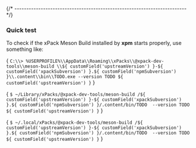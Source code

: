 

{/* ------------------------------------------------------------------------ */}

### Quick test

To check if the xPack Meson Build installed by **xpm** starts properly, use something like:

<Tabs groupId="operating-systems">
<TabItem value="windows" label="Windows" default>

<CodeBlock language="console"> {
`C:\\> %USERPROFILE%\\AppData\\Roaming\\xPacks\\@xpack-dev-tools\\meson-build \\${ customField('upstreamVersion') }-${ customField('xpackSubversion') }.${ customField('npmSubversion') }\\.content\\bin\\TODO.exe --version
TODO ${ customField('upstreamVersion') }`
} </CodeBlock>

</TabItem>
<TabItem value="macos" label="macOS">

<CodeBlock language="console"> {
`$ ~/Library/xPacks/@xpack-dev-tools/meson-build /${ customField('upstreamVersion') }-${ customField('xpackSubversion') }.${ customField('npmSubversion') }/.content/bin/TODO  --version
TODO ${ customField('upstreamVersion') }`
} </CodeBlock>

</TabItem>
<TabItem value="linux" label="GNU/Linux">

<CodeBlock language="console"> {
`$ ~/.local/xPacks/@xpack-dev-tools/meson-build /${ customField('upstreamVersion') }-${ customField('xpackSubversion') }.${ customField('npmSubversion') }/.content/bin/TODO  --version
TODO ${ customField('upstreamVersion') }`
} </CodeBlock>

</TabItem>
</Tabs>
